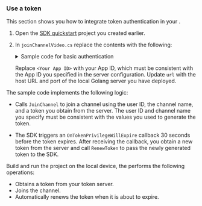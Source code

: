 <PlatformWrapper platform="unity">

### Use a token

This section shows you how to integrate token authentication in your <Vpl k="CLIENT" />.

1. Open the [SDK quickstart](../get-started/get-started-sdk) project you created earlier.

1. In `joinChannelVideo.cs` replace the contents with the following:

    <details>
    <summary>Sample code for basic authentication</summary>
    <CodeBlock language="cpp" showLineNumbers>
    {` using UnityEngine;
    using UnityEngine.UI;
    using UnityEngine.Serialization;
    using Agora.Rtc;
    using Agora.Util;
    using Logger = Agora.Util.Logger;

    namespace Agora_RTC_Plugin.API_Example.Examples.Advanced.JoinChannelVideoToken
    {
        public class JoinChannelVideoToken : MonoBehaviour
        {
            // Fill in your App ID and channel name
            public string appID = "<Your App ID>";
            public string channelName = "test";
            public uint localUid = 0;
            internal static string channelToken = "";
            internal IRtcEngine RtcEngine = null;

            internal CONNECTION_STATE_TYPE _state = CONNECTION_STATE_TYPE.CONNECTION_STATE_DISCONNECTED;

            private void Start()
            {

                if (CheckAppId())
                {
                    InitEngine();
                    JoinChannel();
                }
            }

            internal void RenewOrJoinToken(TokenObject tokenObject)
            {
                if (tokenObject ==  null || tokenObject.code != 200) {
                    Debug.Log("get token failed");
                    return;
                }


                JoinChannelVideoToken.channelToken = tokenObject.token;
                if (_state == CONNECTION_STATE_TYPE.CONNECTION_STATE_DISCONNECTED
                    || _state == CONNECTION_STATE_TYPE.CONNECTION_STATE_DISCONNECTED
                    || _state == CONNECTION_STATE_TYPE.CONNECTION_STATE_FAILED
                )
                {
                    // Use the token to join the channel
                    JoinChannel();
                }
                else
                {
                    // Update token in the channel
                    UpdateToken();
                }
            }

            private void Update()
            {
                PermissionHelper.RequestMicrophonePermission();
                PermissionHelper.RequestCameraPermission();
            }

            private void UpdateToken()
            {
                RtcEngine.RenewToken(JoinChannelVideoToken.channelToken);
                Debug.Log("renewToken: " + JoinChannelVideoToken.channelToken);
            }

            private bool CheckAppId()
            {
                if (appID.Length < 10) {
                    Debug.Log("Please fill in your appId in Inspector");
                    return false;
                }
                return true;
            }


            // Initialization
            private void InitEngine()
            {
                RtcEngine = Agora.Rtc.RtcEngine.CreateAgoraRtcEngine();
                UserEventHandler handler = new UserEventHandler(this);
                RtcEngineContext context = new RtcEngineContext(appID, 0,
                    CHANNEL_PROFILE_TYPE.CHANNEL_PROFILE_LIVE_BROADCASTING, null,
                    AUDIO_SCENARIO_TYPE.AUDIO_SCENARIO_DEFAULT);
                RtcEngine.Initialize(context);
                RtcEngine.InitEventHandler(handler);
            }
            // Join channel
            private void JoinChannel()
            {
                RtcEngine.SetClientRole(CLIENT_ROLE_TYPE.CLIENT_ROLE_BROADCASTER);
                RtcEngine.EnableAudio();
                RtcEngine.EnableVideo();

                if (channelToken.Length == 0)
                {
                    StartCoroutine(HelperClass.FetchToken(this.localUid, channelName,CLIENT_ROLE_TYPE.CLIENT_ROLE_BROADCASTER, this.RenewOrJoinToken));
                    return;
                }

                RtcEngine.JoinChannel(channelToken, channelName, "");
                Debug.Log("joinChannel with token:" + channelToken);
            }


            internal void  StartUpdateTokenEveryTenSecond() {
                InvokeRepeating("RequestToken", 10, 10);
            }

            private void RequestToken() {
                StartCoroutine(HelperClass.FetchToken(this.localUid, channelName, CLIENT_ROLE_TYPE.CLIENT_ROLE_BROADCASTER, this.RenewOrJoinToken));
            }

            private void OnDestroy()
            {
                Debug.Log("OnDestroy");
                if (RtcEngine == null) return;
                RtcEngine.InitEventHandler(null);
                RtcEngine.LeaveChannel();
                RtcEngine.Dispose();
            }

            internal string GetChannelName()
            {
                return channelName;
            }

            #region -- Video Render UI Logic ---

            internal static void MakeVideoView(uint uid, string channelId = "")
            {
                GameObject go = GameObject.Find(uid.ToString());
                if (!ReferenceEquals(go, null))
                {
                    return;
                }

                VideoSurface videoSurface = MakeImageSurface(uid.ToString());
                if (!ReferenceEquals(videoSurface, null))
                {

                    if (uid == 0)
                    {
                        videoSurface.SetForUser(uid, channelId);
                    }
                    else
                    {
                        videoSurface.SetForUser(uid, channelId, VIDEO_SOURCE_TYPE.VIDEO_SOURCE_REMOTE);
                    }

                    videoSurface.OnTextureSizeModify += (int width, int height) =>
                    {
                        float scale = (float)height / (float)width;
                        videoSurface.transform.localScale = new Vector3(-5, 5 * scale, 1);
                        Debug.Log("OnTextureSizeModify: " + width + "  " + height);
                    };

                    videoSurface.SetEnable(true);
                }
            }

            private static VideoSurface MakePlaneSurface(string goName)
            {
                GameObject go = GameObject.CreatePrimitive(PrimitiveType.Plane);

                if (go == null)
                {
                    return null;
                }

                go.name = goName;

                go.transform.Rotate(-90.0f, 0.0f, 0.0f);
                go.transform.position = Vector3.zero;
                go.transform.localScale = new Vector3(0.25f, 0.5f, .5f);

                var videoSurface = go.AddComponent<VideoSurface>();
                return videoSurface;
            }

            private static VideoSurface MakeImageSurface(string goName)
            {
                GameObject go = new GameObject();

                if (go == null)
                {
                    return null;
                }

                go.name = goName;
                go.AddComponent<RawImage>();
                go.AddComponent<UIElementDrag>();
                GameObject canvas = GameObject.Find("VideoCanvas");
                if (canvas != null)
                {
                    go.transform.parent = canvas.transform;
                    Debug.Log("add video view");
                }
                else
                {
                    Debug.Log("Canvas is null video view");
                }

                go.transform.Rotate(0f, 0.0f, 180.0f);
                go.transform.localPosition = Vector3.zero;
                go.transform.localScale = new Vector3(3f, 4f, 1f);

                var videoSurface = go.AddComponent<VideoSurface>();
                return videoSurface;
            }

            internal static void DestroyVideoView(uint uid)
            {
                GameObject go = GameObject.Find(uid.ToString());
                if (!ReferenceEquals(go, null))
                {
                    Object.Destroy(go);
                }
            }

            #endregion
        }


        internal class UserEventHandler : IRtcEngineEventHandler
        {
            private readonly JoinChannelVideoToken _helloVideoTokenAgora;

            internal UserEventHandler(JoinChannelVideoToken helloVideoTokenAgora)
            {
                _helloVideoTokenAgora= helloVideoTokenAgora;
            }

            public override void OnError(int err, string msg)
            {
                Debug.Log(string.Format("OnError err: {0}, msg: {1}", err, msg));
            }
            // Joined the channel successfully
            public override void OnJoinChannelSuccess(RtcConnection connection, int elapsed)
            {
                int build = 0;
                Debug.Log(string.Format("sdk version: ${0}",
                    _helloVideoTokenAgora.RtcEngine.GetVersion(ref build)));
                Debug.Log(
                    string.Format("OnJoinChannelSuccess channelName: {0}, uid: {1}, elapsed: {2}",
                        connection.channelId, connection.localUid, elapsed));
                Debug.Log(string.Format("New Token: {0}",
                    JoinChannelVideoToken.channelToken));
                JoinChannelVideoToken.MakeVideoView(0);

                _helloVideoTokenAgora.localUid = connection.localUid;
                _helloVideoTokenAgora.StartUpdateTokenEveryTenSecond();
            }

            public override void OnUserJoined(RtcConnection connection, uint uid, int elapsed)
            {
                Debug.Log(string.Format("OnUserJoined uid: ${0} elapsed: ${1}", uid,
                    elapsed));
                JoinChannelVideoToken.MakeVideoView(uid, _helloVideoTokenAgora.GetChannelName());
            }

            public override void OnUserOffline(RtcConnection connection, uint uid, USER_OFFLINE_REASON_TYPE reason)
            {
                Debug.Log(string.Format("OnUserOffLine uid: ${0}, reason: ${1}", uid,
                    (int)reason));
                JoinChannelVideoToken.DestroyVideoView(uid);
            }
            //The token is about to expire
            public override void OnTokenPrivilegeWillExpire(RtcConnection connection, string token)
            {
                _helloVideoTokenAgora.StartCoroutine(HelperClass.FetchToken(_helloVideoTokenAgora.localUid,
                    _helloVideoTokenAgora.GetChannelName(), CLIENT_ROLE_TYPE.CLIENT_ROLE_BROADCASTER, _helloVideoTokenAgora.RenewOrJoinToken));
            }

            public override void OnConnectionStateChanged(RtcConnection connection, CONNECTION_STATE_TYPE state,
                CONNECTION_CHANGED_REASON_TYPE reason)
            {
                _helloVideoTokenAgora._state = state;
            }

            public override void OnConnectionLost(RtcConnection connection)
            {
                Debug.Log(string.Format("OnConnectionLost "));
            }
        }

        #endregion
    }

    namespace Agora.Util
    {
        public static class HelperClass
        {
            public static IEnumerator FetchToken(uint uid, string channelName, CLIENT_ROLE_TYPE role, Action<TokenObject> callback = null)
            {

                Dictionary<string, object> postParams = new Dictionary<string, object>();
                postParams.Add("uid", uid);
                postParams.Add("ChannelName", channelName);
                postParams.Add("role", role);
                string json = AgoraJson.ToJson<Dictionary<string, object>>(postParams);
                var url = "http://127.0.0.1/fetch_rtc_token";

                byte[] postBytes = System.Text.Encoding.Default.GetBytes(json);
                UnityWebRequest request = new UnityWebRequest(url, "POST");

                request.uploadHandler = (UploadHandler)new UploadHandlerRaw(postBytes);
                request.downloadHandler = (DownloadHandler)new DownloadHandlerBuffer();
                request.SetRequestHeader("Content-Type", "application/json");
                yield return request.SendWebRequest();

                if (request.isNetworkError || request.isHttpError)
                {
                    Debug.Log(request.error);
                    callback(null);
                    yield break;
                }
                Debug.Log("text: " + request.downloadHandler.text);
                TokenObject tokenInfo = JsonUtility.FromJson<TokenObject>(request.downloadHandler.text);
                callback(tokenInfo);
            }
        }
    }`}
    </CodeBlock>
    </details>

    Replace `<Your App ID>` with your App ID, which must be consistent with the App ID you specified in the server configuration. Update `url` with the host URL and port of the local Golang server you have deployed. 

The sample code implements the following logic:

* Calls `JoinChannel` to join a channel using the user ID, the channel name, and a token you obtain from the server. The user ID and channel name you specify must be consistent with the values you used to generate the token.

* The SDK triggers an `OnTokenPrivilegeWillExpire` callback 30 seconds before the token expires. After receiving the callback, you obtain a new token from the server and call `RenewToken` to pass the newly generated token to the SDK.

Build and run the project on the local device, the <Vpl k="CLIENT" /> performs the following operations:

* Obtains a token from your token server.
* Joins the channel.
* Automatically renews the token when it is about to expire. 

</PlatformWrapper>